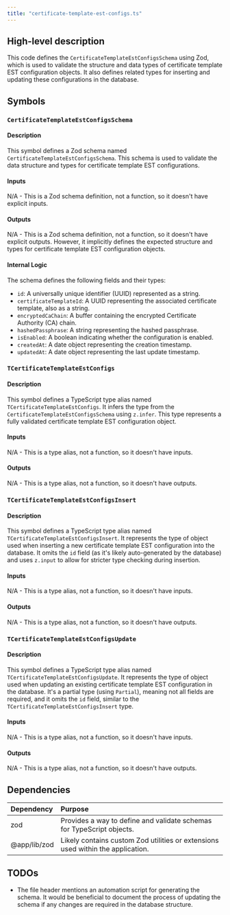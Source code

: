 ```yaml
---
title: "certificate-template-est-configs.ts"
---
```


## High-level description
This code defines the `CertificateTemplateEstConfigsSchema` using Zod, which is used to validate the structure and data types of certificate template EST configuration objects. It also defines related types for inserting and updating these configurations in the database.

## Symbols

### `CertificateTemplateEstConfigsSchema`
#### Description
This symbol defines a Zod schema named `CertificateTemplateEstConfigsSchema`. This schema is used to validate the data structure and types for certificate template EST configurations.

#### Inputs
N/A - This is a Zod schema definition, not a function, so it doesn't have explicit inputs.

#### Outputs
N/A - This is a Zod schema definition, not a function, so it doesn't have explicit outputs. However, it implicitly defines the expected structure and types for certificate template EST configuration objects.

#### Internal Logic
The schema defines the following fields and their types:

- `id`: A universally unique identifier (UUID) represented as a string.
- `certificateTemplateId`: A UUID representing the associated certificate template, also as a string.
- `encryptedCaChain`: A buffer containing the encrypted Certificate Authority (CA) chain.
- `hashedPassphrase`: A string representing the hashed passphrase.
- `isEnabled`: A boolean indicating whether the configuration is enabled.
- `createdAt`: A date object representing the creation timestamp.
- `updatedAt`: A date object representing the last update timestamp.

### `TCertificateTemplateEstConfigs`
#### Description
This symbol defines a TypeScript type alias named `TCertificateTemplateEstConfigs`. It infers the type from the `CertificateTemplateEstConfigsSchema` using `z.infer`. This type represents a fully validated certificate template EST configuration object.

#### Inputs
N/A - This is a type alias, not a function, so it doesn't have inputs.

#### Outputs
N/A - This is a type alias, not a function, so it doesn't have outputs.

### `TCertificateTemplateEstConfigsInsert`
#### Description
This symbol defines a TypeScript type alias named `TCertificateTemplateEstConfigsInsert`. It represents the type of object used when inserting a new certificate template EST configuration into the database. It omits the `id` field (as it's likely auto-generated by the database) and uses `z.input` to allow for stricter type checking during insertion.

#### Inputs
N/A - This is a type alias, not a function, so it doesn't have inputs.

#### Outputs
N/A - This is a type alias, not a function, so it doesn't have outputs.

### `TCertificateTemplateEstConfigsUpdate`
#### Description
This symbol defines a TypeScript type alias named `TCertificateTemplateEstConfigsUpdate`. It represents the type of object used when updating an existing certificate template EST configuration in the database. It's a partial type (using `Partial`), meaning not all fields are required, and it omits the `id` field, similar to the `TCertificateTemplateEstConfigsInsert` type.

#### Inputs
N/A - This is a type alias, not a function, so it doesn't have inputs.

#### Outputs
N/A - This is a type alias, not a function, so it doesn't have outputs.

## Dependencies
| Dependency | Purpose |
|:-----------|:--------|
| zod        | Provides a way to define and validate schemas for TypeScript objects. |
| @app/lib/zod | Likely contains custom Zod utilities or extensions used within the application. | 

## TODOs
- The file header mentions an automation script for generating the schema. It would be beneficial to document the process of updating the schema if any changes are required in the database structure. 
